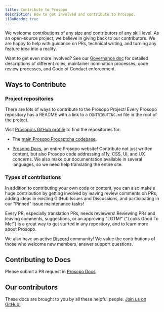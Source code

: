 ```yaml
---
title: Contribute to Prosopo
description: How to get involved and contribute to Prosopo.
i18nReady: true
---
```


We welcome contributions of any size and contributors of any skill level. As an open-source project, we believe in giving back to our contributors. We are happy to help with guidance on PRs, technical writing, and turning any feature idea into a reality.

Want to get even more involved? See our [Governance doc](https://github.com/prosopo/.github/blob/main/GOVERNANCE.md) for detailed descriptions of different roles, maintainer nomination processes, code review processes, and Code of Conduct enforcement.

## Ways to Contribute

### Project repositories

There are lots of ways to contribute to the Prosopo Project! Every Prosopo repository has a README with a link to a `CONTRIBUTING.md` file in the root of the project.

Visit [Prosopo's GitHub profile](https://github.com/prosopo) to find the repositories for:

- The [main Prosopo Procaptcha codebase](https://github.com/prosopo/captcha).

- [Prosopo Docs](https://github.com/prosopo/docs), an entire Prosopo website! Contribute not just written content, but also Prosopo code addressing a11y, CSS, UI, and UX concerns. We also make our documentation available in several languages, so we need help translating the entire site.

### Types of contributions

In addition to contributing your own code or content, you can also make a huge contribution by getting involved by leaving review comments on PRs, adding ideas in existing GitHub Issues and Discussions, and participating in our "Pinned" issue maintenance tasks!

Every PR, especially translation PRs, needs reviewers! Reviewing PRs and leaving comments, suggestions, or an approving "LGTM!" ("Looks Good To Me!") is a great way to get started in any repository, and to learn more about Prosopo.

We also have an active [Discord](https://discord.gg/3nMYAHecZT) community! We value the contributions of those who welcome new members, answer support questions.

## Contributing to Docs

Please submit a PR request in [Prosopo Docs](https://github.com/prosopo/docs).

## Our contributors

These docs are brought to you by all these helpful people. [Join us on GitHub!](https://github.com/prosopo/docs)

<ContributorList githubRepo="prosopo/docs" />
